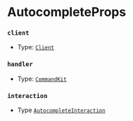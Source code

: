 # AutocompleteProps

### `client`

- Type: [`Client`](https://old.discordjs.dev/#/docs/discord.js/main/class/Client)

### `handler`

- Type: [`CommandKit`](/docs/classes/CommandKit)

### `interaction`

- Type [`AutocompleteInteraction`](https://old.discordjs.dev/#/docs/discord.js/main/class/AutocompleteInteraction)
